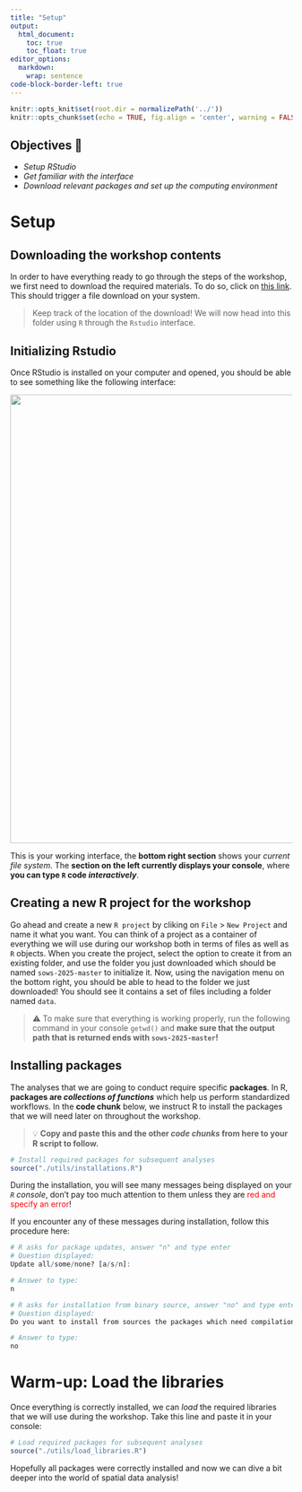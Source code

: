 ```yaml
---
title: "Setup"
output: 
  html_document:
    toc: true
    toc_float: true
editor_options: 
  markdown: 
    wrap: sentence
code-block-border-left: true
---
```


```r
knitr::opts_knit$set(root.dir = normalizePath('../'))
knitr::opts_chunk$set(echo = TRUE, fig.align = 'center', warning = FALSE, message = FALSE)
```

## Objectives 🎯
- _Setup RStudio_
- _Get familiar with the interface_
- _Download relevant packages and set up the computing environment_

# Setup
## Downloading the workshop contents
In order to have everything ready to go through the steps of the workshop, we first need to download the required materials. To do so, click on [this link](https://github.com/paganilab/sows-2025/archive/refs/heads/master.zip). This should trigger a file download on your system. 

> Keep track of the location of the download! We will now head into this folder using `R` through the `Rstudio` interface.

## Initializing Rstudio
Once RStudio is installed on your computer and opened, you should be able to see something like the following interface:

<center>

<img src="../src/rstudio_interface.png" width=800 />

</center>

This is your working interface, the **bottom right section** shows your _current file system_. The **section on the left currently displays your console**, where **you can type `R` code _interactively_**. 

## Creating a new R project for the workshop
Go ahead and create a new `R project` by cliking on `File` > `New Project` and name it what you want. You can think of a project as a container of everything we will use during our workshop both in terms of files as well as `R` objects. When you create the project, select the option to create it from an existing folder, and use the folder you just downloaded which should be named `sows-2025-master` to initialize it.
Now, using the navigation menu on the bottom right, you should be able to head to the folder we just downloaded! You should see it contains a set of files including a folder named `data`. 

> ⚠️ To make sure that everything is working properly, run the following command in your console `getwd()` and **make sure that the output path that is returned ends with `sows-2025-master`!**

## Installing packages
The analyses that we are going to conduct require specific **packages**. In R, **packages are _collections of functions_** which help us perform standardized workflows. In the **code chunk** below, we instruct R to install the packages that we will need later on throughout the workshop.

> 💡
> **Copy and paste this and the other _code chunks_ from here to your R script to follow.**

```r
# Install required packages for subsequent analyses
source("./utils/installations.R")
```

During the installation, you will see many messages being displayed on your _`R` console_, don't pay too much attention to them unless they are <span style="color: red;">red and specify an error</span>!

If you encounter any of these messages during installation, follow this procedure here:

```r
# R asks for package updates, answer "n" and type enter
# Question displayed:
Update all/some/none? [a/s/n]:

# Answer to type:  
n

# R asks for installation from binary source, answer "no" and type enter
# Question displayed:
Do you want to install from sources the packages which need compilation? (Yes/no/cancel)

# Answer to type:
no
```

# Warm-up: Load the libraries
Once everything is correctly installed, we can _load_ the required libraries that we will use during the workshop. Take this line and paste it in your console:

```r
# Load required packages for subsequent analyses
source("./utils/load_libraries.R")
```

Hopefully all packages were correctly installed and now we can dive a bit deeper into the world of spatial data analysis!
